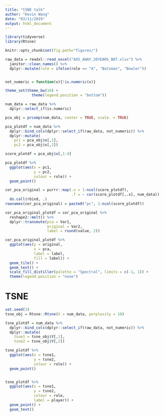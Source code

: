 ```yaml
---
title: "tSNE talk"
author: "Kevin Wang"
date: "03/11/2019"
output: html_document
---
```



```r
library(tidyverse)
library(Rtsne)

knitr::opts_chunk$set(fig.path="figures/")
```

```r
raw_data = readxl::read_excel("AUS_AWAY_20YEARS_BAT.xlsx") %>% 
  janitor::clean_names() %>% 
  dplyr::mutate(role = ifelse(role == "A", "Batsman", "Bowler"))


not_numeric = function(x){!is.numeric(x)}

theme_set(theme_bw(18) +
            theme(legend.position = "bottom"))
```

```r
num_data = raw_data %>% 
  dplyr::select_if(is.numeric)

pca_obj = prcomp(num_data, center = TRUE, scale. = TRUE)

pca_plotdf = num_data %>% 
  dplyr::bind_cols(dplyr::select_if(raw_data, not_numeric)) %>% 
  dplyr::mutate(
    pc1 = pca_obj$x[,1],
    pc2 = pca_obj$x[,2])

score_plotdf = pca_obj$x[,1:4]
```


```r
pca_plotdf %>% 
  ggplot(aes(x = pc1, 
             y = pc2, 
             colour = role)) +
  geom_point()
```



```r
cor_pca_original = purrr::map(.x = 1:ncol(score_plotdf),
                              .f = ~ cor(score_plotdf[,.x], num_data)) %>% 
  do.call(rbind, .)
rownames(cor_pca_original) = paste0("pc", 1:ncol(score_plotdf))

cor_pca_original_plotdf = cor_pca_original %>% 
  reshape2::melt() %>% 
  dplyr::transmute(pca = Var1, 
                   original = Var2,
                   label = round(value, 2))

cor_pca_original_plotdf %>% 
  ggplot(aes(y = original, 
             x = pca,
             label = label,
             fill = label)) +
  geom_tile() +
  geom_text() +
  scale_fill_distiller(palette = "Spectral", limits = c(-1, 1)) +
  theme(legend.position = "none")
```

# TSNE
```r
set.seed(3)
tsne_obj = Rtsne::Rtsne(X = num_data, perplexity = 10)

tsne_plotdf = num_data %>% 
  dplyr::bind_cols(dplyr::select_if(raw_data, not_numeric)) %>% 
  dplyr::mutate(
    tsne1 = tsne_obj$Y[,1],
    tsne2 = tsne_obj$Y[,2])
```

```r
tsne_plotdf %>% 
  ggplot(aes(x = tsne1, 
             y = tsne2, 
             colour = role)) +
  geom_point()


tsne_plotdf %>% 
  ggplot(aes(x = tsne1, 
             y = tsne2, 
             colour = role,
             label = player)) +
  geom_point() +
  geom_text()
```




